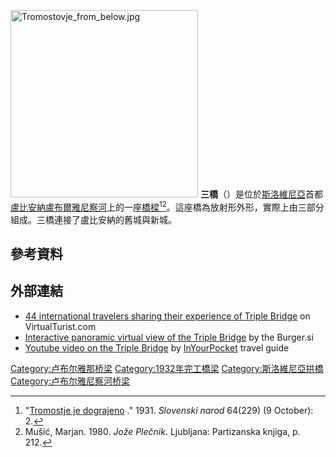 {{expand|time=2015-01-14T09:33:17+00:00}}
{{noteTA
|1=zh-hk:盧布爾雅那;zh-tw:盧比安納;zh-cn:卢布尔雅那;zh-sg:卢布尔雅那;
}}
[[File:Tromostovje_from_below.jpg|300px]]
'''三橋'''（{{lang-sl|Tromostovje}}）是位於[[斯洛維尼亞|斯洛維尼亞]]首都[[盧比安納|盧比安納]][[盧布爾雅尼察河|盧布爾雅尼察河]]上的一座[[橋樑|橋樑]]<ref>"[http://www.dlib.si/details/URN:NBN:SI:DOC-8OG3S7TQ/?=&language=eng Tromostje je dograjeno] {{Wayback|url=http://www.dlib.si/details/URN:NBN:SI:DOC-8OG3S7TQ/?=&language=eng |date=20181020210113 }}." 1931. ''Slovenski narod'' 64(229) (9 October): 2.</ref><ref>Mušić, Marjan. 1980. ''Jože Plečnik''. Ljubljana: Partizanska knjiga, p. 212.</ref>。這座橋為放射形外形，實際上由三部分組成。三橋連接了盧比安納的舊城與新城。

==參考資料==
{{reflist}}

==外部連結==
{{commons category|Tromostovje|Triple Bridge}}
* [http://www.virtualtourist.com/travel/Europe/Slovenia/Ljubljana-688015/Things_To_Do-Ljubljana-Triple_Bridges-BR-1.html 44 international travelers sharing their experience of Triple Bridge ]{{Wayback|url=http://www.virtualtourist.com/travel/Europe/Slovenia/Ljubljana-688015/Things_To_Do-Ljubljana-Triple_Bridges-BR-1.html |date=20181104230425 }} on VirtualTurist.com
* [http://www.burger.si/Plecnik/Ljubljana_Tromostovje/04_Tromostovje.html Interactive panoramic virtual view of the Triple Bridge]{{Wayback|url=http://www.burger.si/Plecnik/Ljubljana_Tromostovje/04_Tromostovje.html |date=20150105185709 }} by the Burger.si
* [http://www.youtube.com/watch?v=IxZggD2x1UE&feature=fvsr Youtube video on the Triple Bridge]{{Wayback|url=http://www.youtube.com/watch?v=IxZggD2x1UE&feature=fvsr |date=20170207013335 }} by [[InYourPocket|InYourPocket]] travel guide

{{coord|46|03|04|N|14|30|22|E|region:SI-061_type:landmark|display=title}}

[[Category:卢布尔雅那桥梁|Category:卢布尔雅那桥梁]]
[[Category:1932年完工橋梁|Category:1932年完工橋梁]]
[[Category:斯洛維尼亞拱橋|Category:斯洛維尼亞拱橋]]
[[Category:卢布尔雅尼察河桥梁|Category:卢布尔雅尼察河桥梁]]